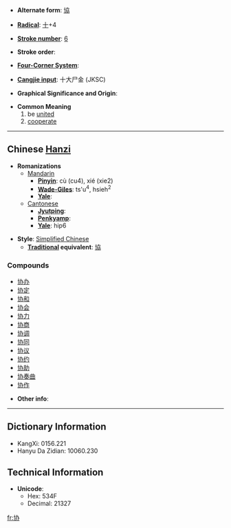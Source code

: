 * '''Alternate form''': [[協]]

* '''[[Wiktionary:Chinese radical index| Radical]]''': [[Wiktionary:Chinese radical index 十|十]]+4

* '''[[Wiktionary:Chinese total strokes index|Stroke number]]''': [[Wiktionary:Chinese total strokes index 6|6]]

* '''Stroke order''': 

* '''[[Wiktionary:Chinese four corner index|Four-Corner System]]''': 

* '''[[Wiktionary:Chinese Cangjie index|Cangjie input]]''': 十大尸金 (JKSC)

* '''Graphical Significance and Origin''': 

* '''Common Meaning'''
*# be [[unite]]d
*# [[cooperate]]


----

== Chinese [[Hanzi]] ==

* '''Romanizations'''
** [[Mandarin]]
*** '''[[Pinyin]]''': cù (cu4), xié (xie2)
*** '''[[Wade-Giles]]''': ts'u<sup>4</sup>, hsieh<sup>2</sup>
*** '''[[Yale]]''': 
**[[Cantonese]]
***'''[[Jyutping]]''':
***'''[[Penkyamp]]''': 
***'''[[Yale]]''': hip6

* '''Style''': [[Simplified Chinese]] 
** '''[[Traditional Chinese|Traditional]] equivalent''': [[協]]

===Compounds===
*[[协办]]
*[[协定]]
*[[协和]]
*[[协会]]
*[[协力]]
*[[协商]]
*[[协调]]
*[[协同]]
*[[协议]]
*[[协约]]
*[[协助]]
*[[协奏曲]]
*[[协作]]

* '''Other info''': 

----

== Dictionary Information ==

* KangXi: 0156.221
* Hanyu Da Zidian: 10060.230

== Technical Information ==

* '''Unicode''':
** Hex: 534F
** Decimal: 21327

[[fr:协]]